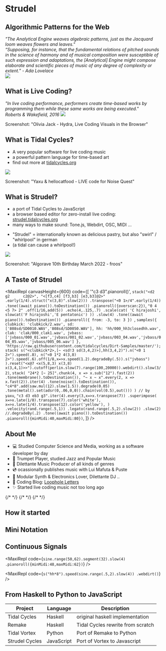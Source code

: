 
<Slides>

  <Slide>

<h1 className="mb-0">Strudel</h1>

<h2 className="mt-0">Algorithmic Patterns for the Web</h2>

<div className="flex space-x-2 items-center">
  <em>
    "The Analytical Engine weaves algebraic patterns, just as the Jacquard loom weaves flowers and leaves."
    <br />
    “Supposing, for instance, that the fundamental relations of pitched sounds in the science of harmony and of musical
    composition were susceptible of such expression and adaptations, the [Analytical] Engine might compose elaborate and
    scientific pieces of music of any degree of complexity or extent." - Ada Lovelace
  </em>
</div>
<img src="./ada.jpg" className="h-[400px] rounded-md" />

</Slide>
<Slide>

## What is Live Coding?

<i className="text-3xl">
  "In live coding performance, performers create time-based works by programming them while these same works are being
  executed." <br />
  Roberts & Wakefield, 2016
</i>
<img src="./hydra-screenshot.png" className="h-[600px] rounded-md" />
<p>Screenshot: "Olivia Jack - Hydra, Live Coding Visuals in the Browser"</p>

</Slide>
<Slide>

## What is Tidal Cycles?

<div className="text-left">

- A very popular software for live coding music
- a powerful pattern language for time-based art
- find out more at <a href="https://tidalcycles.org" target="_blank" className="text-indigo-400">tidalcycles.org</a>

</div>

<img src="./tidal-screenshot2.png" className="h-[500px] rounded-md" />
<p>Screenshot: "Yaxu & hellocatfood - LIVE code for Noise Quest"</p>

</Slide>
<Slide>

## What is Strudel?

<div className="text-left">

- a port of Tidal Cycles to JavaScript
- a browser based editor for zero-install live coding: <a href="https://strudel.tidalcycles.org/" target="_blank" className="text-indigo-400">strudel.tidalcycles.org</a>
- many ways to make sound: Tone.js, Webdirt, OSC, MIDI ...

<div className="hidden">

- "Strudel" = internationally known as delicious pastry, but also "swirl" / "whirlpool" in german
- (a tidal can cause a whirlpool!)

</div>

</div>

<img src="./strudel-screenshot.png" className="h-[500px] rounded-md mb-0" />
<p>Screenshot: "Algorave 10th Birthday March 2022 - froos"</p>

</Slide>
<Slide>

## A Taste of Strudel

<MaxiRepl
  canvasHeight={600}
  code={[
    '"c3 d3".pianoroll()',
    `stack("<d2       g2      c2@2>",
      "<[f3,c4] [f3,b3] [e3,b3]@2>"
      .early(1/4).struct("x(3,8)".slow(2)))
  .transpose("<0 1>/4".early(1/4))
  .tone((await piano()).toDestination())
  .pianoroll({overscan:2})`,
    `"0 4 <5 7> 2"
  .off(1/16,add(5))
  .echo(4,.125,.7)
  .scale(cat(
    'C hirajoshi',
    slowcat('F hirajoshi','E pentatonic')
    ))
  .slow(4)
  .tone((await piano()).toDestination())
  .pianoroll({ from: -3, to: 3 })
`,
    `samples({
  clubkick: 'clubkick/2.wav',
  sd: ['808sd/SD0010.WAV','808sd/SD0050.WAV'],
  hh: 'hh/000_hh3closedhh.wav',
  clak: 'clak/000_clak1.wav',
  jvbass: ['jvbass/000_01.wav','jvbass/001_02.wav','jvbass/003_04.wav','jvbass/004_05.wav','jvbass/005_06.wav']
}, 'https://raw.githubusercontent.com/tidalcycles/Dirt-Samples/master/');
stack(
  s("<clubkick*2>,[~ <sd!3 sd(3,4,2)>],hh(3,4,2)").n("<0 1 2>").speed(.8),
  n("<0 1*2 4(3,8) 2>").speed(.6).off(1/8,x=>x.speed(1.2).degradeBy(.5)).s("jvbass")
).reset("<x@7 <x(5,8,3) x(3,8) x(3,4,1)>>").cutoff(perlin.slow(7).range(100,20000)).webdirt().slow(3/2)`,
    `stack(
  "24*2 [~ 25]".chunk(4, x => x.sub("12").fast(2))
    .tone(membrane().toDestination()),
  "~ x ~ x".every(2, x => x.fast(2)).iter(4)
    .tone(noise().toDestination()),
  "c4*8".add(saw.mul(12).slow(1.5)).degrade(0.05)
    .tone(metal().set(adsr(0,.06,0,0)).chain(vol(0.5),out()))
)
// by yaxu`,
    `"c3 d3 eb3 g3".iter(4).every(3,x=>x.transpose(7))
  .superimpose(
    x=>x.late(1/8).transpose(7).color('white'),
    x=>x.late(1/4).transpose(12).color('yellow'),
  )
  .velocity(rand.range(.5,1))
  .legato(rand.range(.5,2).slow(2))
  .slow(2)
  //.degradeBy(.2)
  .tone((await piano()).toDestination())
  .pianoroll({minMidi:40,maxMidi:80})`,
  ]}
/>

</Slide>
<Slide>

## About Me

<div className="text-left">

- 💻 Studied Computer Science and Media, working as a software developer by day
- 🎺 Trumpet Player, studied Jazz and Popular Music
- 🎤 Dilettante Music Producer of all kinds of genres
- 💿 ocassionally publishes music with Lui Mafuta & Puste
- 🔌 Modular Synth & Electronics Lover, Dilettante DJ ..
- 💌 Coding Blog: [Loophole Letters](https://loophole-letters.vercel.app/)
- ✨ Started live coding music not too long ago

<div className="grid grid-cols-5 gap-4 mt-12">
  <ImgTile height={200} src="https://loophole-letters.vercel.app/_next/image?url=%2Fimg%2Flambdoma.png&w=2048&q=75" />
  {/*   <ImgTile
    height={300}
    src="https://loophole-letters.vercel.app/_next/image?url=%2Fimg%2Fharmonic-spiral.png&w=2048&q=75"
  /> */}
  <ImgTile height={200} src="https://loophole-letters.vercel.app/_next/image?url=%2Fimg%2Fpiano-roll.png&w=2048&q=75" />
  <ImgTile height={200} src="https://loophole-letters.vercel.app/_next/image?url=%2Fimg%2Fcof.png&w=2048&q=75" />
  <ImgTile height={200} src="https://loophole-letters.vercel.app/_next/image?url=%2Fimg%2F251graph.png&w=2048&q=75" />
  <ImgTile
    height={200}
    src="https://loophole-letters.vercel.app/_next/image?url=%2Fimg%2Fdiy-modular-synth%2Fmidi2cv-styleshot.png&w=2048&q=75"
  />
  {/*   <ImgTile height={200} src="https://loophole-letters.vercel.app/_next/image?url=%2Fimg%2Fcolorpiano.png&w=2048&q=75" /> */}
  {/* 
  <ImgTile
    height={300}
    src="https://loophole-letters.vercel.app/_next/image?url=%2Fimg%2Fvoicing-permutation.png&w=2048&q=75"
  /> */}
</div>

</div>

</Slide>
<Slide>

## How it started

</Slide>
<Slide>

## Mini Notation

</Slide>
<Slide>

## Continuous Signals

<MaxiRepl
  code={`sine.range(50,62).segment(32).slow(4)
  .pianoroll({minMidi:48,maxMidi:62})`}
/>

<MaxiRepl
  code={`s("hh*8").speed(sine.range(.5,2).slow(4))
  .webdirt()`}
/>

</Slide>
<Slide>

## From Haskell to Python to JavaScript

<div className="text-left">

| Project        | Language   | Description                       |
| -------------- | ---------- | --------------------------------- |
| Tidal Cycles   | Haskell    | original haskell implementation   |
| Remake         | Haskell    | Tidal Cycles rewrite from scratch |
| Tidal Vortex   | Python     | Port of Remake to Python          |
| Strudel Cycles | JavaScript | Port of Vortex to Javascript      |

</div>

</Slide>
</Slides>
